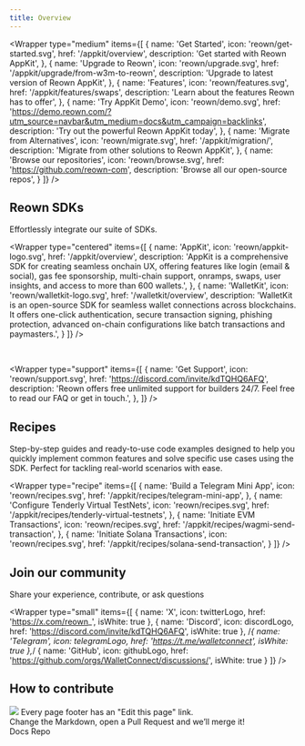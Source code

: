 ```yaml
---
title: Overview
---
```



<WhatsNewBanner />

<Banner />

<Wrapper
  type="medium"
  items={[
    {
      name: 'Get Started',
      icon: 'reown/get-started.svg',
      href: '/appkit/overview',
      description: 'Get started with Reown AppKit',
    },
    {
      name: 'Upgrade to Reown',
      icon: 'reown/upgrade.svg',
      href: '/appkit/upgrade/from-w3m-to-reown',
      description: 'Upgrade to latest version of Reown AppKit',
    },
     {
      name: 'Features',
      icon: 'reown/features.svg',
      href: '/appkit/features/swaps',
      description: 'Learn about the features Reown has to offer',
    },
    {
      name: 'Try AppKit Demo',
      icon: 'reown/demo.svg',
      href: 'https://demo.reown.com/?utm_source=navbar&utm_medium=docs&utm_campaign=backlinks',
      description: 'Try out the powerful Reown AppKit today',
    },
     {
      name: 'Migrate from Alternatives',
      icon: 'reown/migrate.svg',
      href: '/appkit/migration/',
      description: 'Migrate from other solutions to Reown AppKit',
    },
    {
      name: 'Browse our repositories',
      icon: 'reown/browse.svg',
      href: 'https://github.com/reown-com',
      description: 'Browse all our open-source repos',
    }
  ]}
/>


## Reown SDKs

Effortlessly integrate our suite of SDKs. 

<Wrapper
  type="centered"
  items={[
    {
      name: 'AppKit',
      icon: 'reown/appkit-logo.svg',
      href: '/appkit/overview',
      description: 'AppKit is a comprehensive SDK for creating seamless onchain UX, offering features like login (email & social), gas fee sponsorship, multi-chain support, onramps, swaps, user insights, and access to more than 600 wallets.',
    },
    {
      name: 'WalletKit',
      icon: 'reown/walletkit-logo.svg',
      href: '/walletkit/overview',
      description: 'WalletKit is an open-source SDK for seamless wallet connections across blockchains. It offers one-click authentication, secure transaction signing, phishing protection, advanced on-chain configurations like batch transactions and paymasters.',
    }
  ]}
/>

<br />

<Wrapper
  type="support"
  items={[
    {
      name: 'Get Support',
      icon: 'reown/support.svg',
      href: 'https://discord.com/invite/kdTQHQ6AFQ',
      description: 'Reown offers free unlimited support for builders 24/7. Feel free to read our FAQ or get in touch.',
    },
  ]}
  />

## Recipes

Step-by-step guides and ready-to-use code examples designed to help you quickly implement common features and solve specific use cases using the SDK. Perfect for tackling real-world scenarios with ease.

<Wrapper
  type="recipe"
  items={[
    {
      name: 'Build a Telegram Mini App',
      icon: 'reown/recipes.svg',
      href: '/appkit/recipes/telegram-mini-app',
    },
    {
      name: 'Configure Tenderly Virtual TestNets',
      icon: 'reown/recipes.svg',
      href: '/appkit/recipes/tenderly-virtual-testnets',
    },
    {
      name: 'Initiate EVM Transactions',
      icon: 'reown/recipes.svg',
      href: '/appkit/recipes/wagmi-send-transaction',
    },
    {
      name: 'Initiate Solana Transactions',
      icon: 'reown/recipes.svg',
      href: '/appkit/recipes/solana-send-transaction',
    }
  ]}
/>


## Join our community

Share your experience, contribute, or ask questions

<Wrapper
  type="small"
  items={[
    {
      name: 'X',
      icon: twitterLogo,
      href: 'https://x.com/reown_',
      isWhite: true
    },
    {
      name: 'Discord',
      icon: discordLogo,
      href: 'https://discord.com/invite/kdTQHQ6AFQ',
      isWhite: true
    },
    /*{
      name: 'Telegram',
      icon: telegramLogo,
      href: 'https://t.me/walletconnect',
      isWhite: true
    },*/
    {
      name: 'GitHub',
      icon: githubLogo,
      href: 'https://github.com/orgs/WalletConnect/discussions/',
      isWhite: true
    }
  ]}
/>


## How to contribute

<div className="cloud__wrapper" style={{ padding: '1.67rem' }}>
<div>
  <img src='/assets/home/bookLogo.png' />
  Every page footer has an "Edit this page" link.
  <br /> Change the Markdown, open a Pull Request and we’ll merge it!
</div>
  <Link to="https://github.com/reown-com/reown-docs/" target="_blank">
    Docs Repo
  </Link>
</div>
